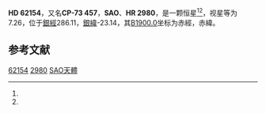 {{Starbox begin
| name = HD 62154
}}
{{Starbox observe
| epoch = [[J2000.0|J2000.0]]
| constell = {{星座名待查}}<ref name=SIMBAD>{{cite web
 | url=http://simbad.u-strasbg.fr/simbad/sim-id?Ident=HR+2980
 | title=Pulsating variable Star
 | publisher=Centre de Données astronomiques de Strasbourg
 | work=SIMBAD
 | accessdate=2012-07-13
 | archive-date=2021-08-31
 | archive-url=https://web.archive.org/web/20210831205411/https://simbad.u-strasbg.fr/simbad/sim-id?Ident=HR+2980
 | dead-url=no
 }}</ref><ref name=DATA>{{cite web
 | url=http://vizier.u-strasbg.fr/viz-bin/VizieR-5?-out.add=.&-source=5050&-corr=PK=HR&-out.max=9999&HR=2980
 | title=VizieR Detailed Page
 | accessdate=2012-07-13
 | archive-date=2016-03-04
 | archive-url=https://web.archive.org/web/20160304233705/http://vizier.u-strasbg.fr/viz-bin/VizieR-5?-out.add=.&-source=5050&-corr=PK=HR&-out.max=9999&HR=2980
 | dead-url=no
 }}</ref>
| 星官 = 
| ra = {{RA|7|35|21.8}}<ref name=SIMBAD /><ref name=DATA />
| dec = {{DEC|-74|16|32}}<ref name=SIMBAD /><ref name=DATA />
| appmag_v = 7.26<ref name=SIMBAD /><ref name=DATA />
}}
{{Starbox character
| class = B9IV<ref name=SIMBAD /><ref name=DATA />
| b-v = <ref name=SIMBAD /><ref name=DATA />
| u-b = <ref name=SIMBAD /><ref name=DATA />
| r-i = <ref name=SIMBAD /><ref name=DATA />
| variable = 
}}
{{Starbox astrometry
| radial_v = 
| prop_mo_ra = 10
| parallax = 0.01
| p_error =
}}
{{Starbox catalog
| names =CP-73 457，[[SAO星表|SAO]] ，[[HD星表|HD]] 62154，[[HR星表|HR]] 2980}}
{{Starbox reference |Simbad=HR+2980}}
{{Starbox end}}

'''HD 62154'''，又名'''CP-73 457'''，'''SAO '''、'''HR 2980'''，是一颗恒星<ref name=SIMBAD /><ref name=DATA />，视星等为7.26，位于[[銀道座標系|銀經]]286.11，[[銀道座標系|銀緯]]-23.14，其[[B1900.0|B1900.0]]坐标为赤經{{RA|7|37|24.6}}，赤緯{{DEC|-74|-23.14|54}}。

== 参考文献 ==
{{reflist}}

{{star-stub}}

[[Category:HD和HDE天體|62154]]
[[Category:HR天體|2980]]
[[Category:SAO天體|SAO天體]]